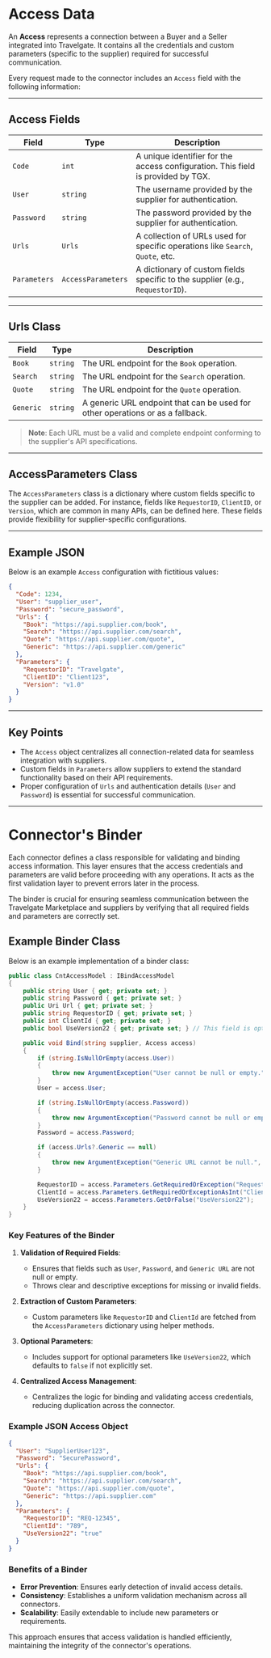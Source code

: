 
# Access Data

An **Access** represents a connection between a Buyer and a Seller integrated into Travelgate. It contains all the credentials and custom parameters (specific to the supplier) required for successful communication. 

Every request made to the connector includes an `Access` field with the following information:

---
## **Access Fields**

| **Field**          | **Type**       | **Description**                                                                 |
|---------------------|----------------|---------------------------------------------------------------------------------|
| `Code`             | `int`          | A unique identifier for the access configuration. This field is provided by TGX.     |
| `User`             | `string`       | The username provided by the supplier for authentication.                      |
| `Password`         | `string`       | The password provided by the supplier for authentication.                      |
| `Urls`             | `Urls`         | A collection of URLs used for specific operations like `Search`, `Quote`, etc. |
| `Parameters`       | `AccessParameters` | A dictionary of custom fields specific to the supplier (e.g., `RequestorID`). |

---
## **Urls Class**

| **Field**   | **Type** | **Description**                                                                                      |
|-------------|----------|------------------------------------------------------------------------------------------------------|
| `Book`      | `string` | The URL endpoint for the `Book` operation.                                                          |
| `Search`    | `string` | The URL endpoint for the `Search` operation.                                                        |
| `Quote`     | `string` | The URL endpoint for the `Quote` operation.                                                         |
| `Generic`   | `string` | A generic URL endpoint that can be used for other operations or as a fallback.                      |

> **Note**: Each URL must be a valid and complete endpoint conforming to the supplier's API specifications.

---
## **AccessParameters Class**

The `AccessParameters` class is a dictionary where custom fields specific to the supplier can be added. For instance, fields like `RequestorID`, `ClientID`, or `Version`, which are common in many APIs, can be defined here. These fields provide flexibility for supplier-specific configurations.

---
## **Example JSON**

Below is an example `Access` configuration with fictitious values:

```json
{
  "Code": 1234,
  "User": "supplier_user",
  "Password": "secure_password",
  "Urls": {
    "Book": "https://api.supplier.com/book",
    "Search": "https://api.supplier.com/search",
    "Quote": "https://api.supplier.com/quote",
    "Generic": "https://api.supplier.com/generic"
  },
  "Parameters": {
    "RequestorID": "Travelgate",
    "ClientID": "Client123",
    "Version": "v1.0"
  }
}
```

---
## **Key Points**

- The `Access` object centralizes all connection-related data for seamless integration with suppliers.
- Custom fields in `Parameters` allow suppliers to extend the standard functionality based on their API requirements.
- Proper configuration of `Urls` and authentication details (`User` and `Password`) is essential for successful communication.

---
# Connector's Binder

Each connector defines a class responsible for validating and binding access information. This layer ensures that the access credentials and parameters are valid before proceeding with any operations. It acts as the first validation layer to prevent errors later in the process.

The binder is crucial for ensuring seamless communication between the Travelgate Marketplace and suppliers by verifying that all required fields and parameters are correctly set.

## Example Binder Class

Below is an example implementation of a binder class:

```csharp
public class CntAccessModel : IBindAccessModel
{
    public string User { get; private set; }
    public string Password { get; private set; }
    public Uri Url { get; private set; }
    public string RequestorID { get; private set; }
    public int ClientId { get; private set; }
    public bool UseVersion22 { get; private set; } // This field is optional

    public void Bind(string supplier, Access access)
    {
        if (string.IsNullOrEmpty(access.User))
        {
            throw new ArgumentException("User cannot be null or empty.", nameof(access.User));
        }
        User = access.User;

        if (string.IsNullOrEmpty(access.Password))
        {
            throw new ArgumentException("Password cannot be null or empty.", nameof(access.Password));
        }
        Password = access.Password;

        if (access.Urls?.Generic == null)
        {
            throw new ArgumentException("Generic URL cannot be null.", nameof(access.Urls.Generic));
        }

        RequestorID = access.Parameters.GetRequiredOrException("RequestorID");
        ClientId = access.Parameters.GetRequiredOrExceptionAsInt("ClientId");
        UseVersion22 = access.Parameters.GetOrFalse("UseVersion22");
    }
}
```

### Key Features of the Binder

1. **Validation of Required Fields**:
   - Ensures that fields such as `User`, `Password`, and `Generic URL` are not null or empty.
   - Throws clear and descriptive exceptions for missing or invalid fields.

2. **Extraction of Custom Parameters**:
   - Custom parameters like `RequestorID` and `ClientId` are fetched from the `AccessParameters` dictionary using helper methods.

3. **Optional Parameters**:
   - Includes support for optional parameters like `UseVersion22`, which defaults to `false` if not explicitly set.

4. **Centralized Access Management**:
   - Centralizes the logic for binding and validating access credentials, reducing duplication across the connector.

### Example JSON Access Object

```json
{
  "User": "SupplierUser123",
  "Password": "SecurePassword",
  "Urls": {
    "Book": "https://api.supplier.com/book",
    "Search": "https://api.supplier.com/search",
    "Quote": "https://api.supplier.com/quote",
    "Generic": "https://api.supplier.com"
  },
  "Parameters": {
    "RequestorID": "REQ-12345",
    "ClientId": "789",
    "UseVersion22": "true"
  }
}
```

### Benefits of a Binder
- **Error Prevention**: Ensures early detection of invalid access details.
- **Consistency**: Establishes a uniform validation mechanism across all connectors.
- **Scalability**: Easily extendable to include new parameters or requirements.

This approach ensures that access validation is handled efficiently, maintaining the integrity of the connector's operations.

